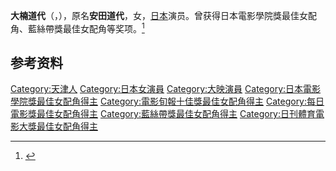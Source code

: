 '''大楠道代'''（{{jpn|j=大楠 道代|hg=|rm=Ōkusu Michiyo}}，{{bd|1946年|2月27日|}}），原名'''安田道代'''，女，[[日本|日本]]演员。曾获得日本電影學院獎最佳女配角、藍絲帶獎最佳女配角等奖项。<ref name="JAA">{{cite web |script-title=ja:1981年 第4回 受賞者・受賞作品一覧 |publisher=日本学院奖 |url=http://www.japan-academy-prize.jp/allprizes/1981/index.html |work=歴代受賞者・受賞作品 |language=ja |accessdate=2007-03-13 |archiveurl=https://web.archive.org/web/20070226223856/http://www.japan-academy-prize.jp/allprizes/1981/index.html |archivedate=2007-02-26 |dead-url=no }}</ref>

== 参考资料 ==
{{reflist}}

{{日本電影學院獎最佳女配角}}
{{電影旬報十佳獎最佳女配角}}
{{藍絲帶獎最佳女配角}}
{{每日電影獎最佳女配角}}
{{田中絹代獎}}
{{日刊體育電影大獎最佳女配角獎}}

{{Authority control}}
{{DEFAULTSORT:Ookusu Michiyo}}
[[Category:天津人|Category:天津人]]
[[Category:日本女演員|Category:日本女演員]]
[[Category:大映演員|Category:大映演員]]
[[Category:日本電影學院獎最佳女配角得主|Category:日本電影學院獎最佳女配角得主]]
[[Category:電影旬報十佳獎最佳女配角得主|Category:電影旬報十佳獎最佳女配角得主]]
[[Category:每日電影獎最佳女配角得主|Category:每日電影獎最佳女配角得主]]
[[Category:藍絲帶獎最佳女配角得主|Category:藍絲帶獎最佳女配角得主]]
[[Category:日刊體育電影大獎最佳女配角得主|Category:日刊體育電影大獎最佳女配角得主]]

{{japan-enter-bio-stub}}